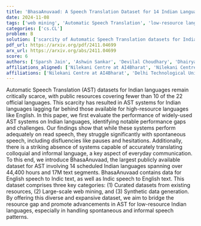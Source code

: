 ```yaml
---
title: 'BhasaAnuvaad: A Speech Translation Dataset for 14 Indian Languages'
date: 2024-11-08
tags: ['web mining', 'Automatic Speech Translation', 'low-resource languages', 'AST systems', 'performance evaluation', 'data generation', 'Indian languages', 'spontaneous speech', 'colloquial language', 'BhasaAnuvaad dataset']
categories: ['cs.CL']
problem: B
solution: ['scarcity of Automatic Speech Translation datasets for Indian languages']
pdf_url: https://arxiv.org/pdf/2411.04699
arx_url: https://arxiv.org/abs/2411.04699
score: 6
authors: ['Sparsh Jain', 'Ashwin Sankar', 'Devilal Choudhary', 'Dhairya Suman', 'Nikhil Narasimhan', 'Mohammed Safi Ur Rahman Khan', 'Anoop Kunchukuttan', 'Mitesh M Khapra', 'Raj Dabre']
affiliations_aligned: ['Nilekani Centre at AI4Bharat', 'Nilekani Centre at AI4Bharat', 'Delhi Technological University', 'Indian Institute of Technology, Delhi', 'Nilekani Centre at AI4Bharat', 'Nilekani Centre at AI4Bharat', 'Microsoft', 'Indian Institute of Technology, Madras', 'Indian Institute of Technology, Madras']
affiliations: ['Nilekani Centre at AI4Bharat', 'Delhi Technological University', 'Indian Institute of Technology, Madras', 'Microsoft', 'Indian Institute of Technology, Delhi']
---
```



Automatic Speech Translation (AST) datasets for Indian languages remain critically scarce, with public resources covering fewer than 10 of the 22 official languages. This scarcity has resulted in AST systems for Indian languages lagging far behind those available for high-resource languages like English. In this paper, we first evaluate the performance of widely-used AST systems on Indian languages, identifying notable performance gaps and challenges. Our findings show that while these systems perform adequately on read speech, they struggle significantly with spontaneous speech, including disfluencies like pauses and hesitations. Additionally, there is a striking absence of systems capable of accurately translating colloquial and informal language, a key aspect of everyday communication. To this end, we introduce BhasaAnuvaad, the largest publicly available dataset for AST involving 14 scheduled Indian languages spanning over 44,400 hours and 17M text segments. BhasaAnuvaad contains data for English speech to Indic text, as well as Indic speech to English text. This dataset comprises three key categories: (1) Curated datasets from existing resources, (2) Large-scale web mining, and (3) Synthetic data generation. By offering this diverse and expansive dataset, we aim to bridge the resource gap and promote advancements in AST for low-resource Indian languages, especially in handling spontaneous and informal speech patterns.